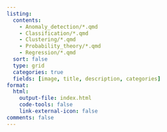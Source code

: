 ```yaml
---
listing:
  contents:
    - Anomaly_detection/*.qmd
    - Classification/*.qmd
    - Clustering/*.qmd
    - Probability_theory/*.qmd
    - Regression/*.qmd
  sort: false
  type: grid
  categories: true
  fields: [image, title, description, categories]
format:
  html:
    output-file: index.html
    code-tools: false
    link-external-icon: false
comments: false
---
```

